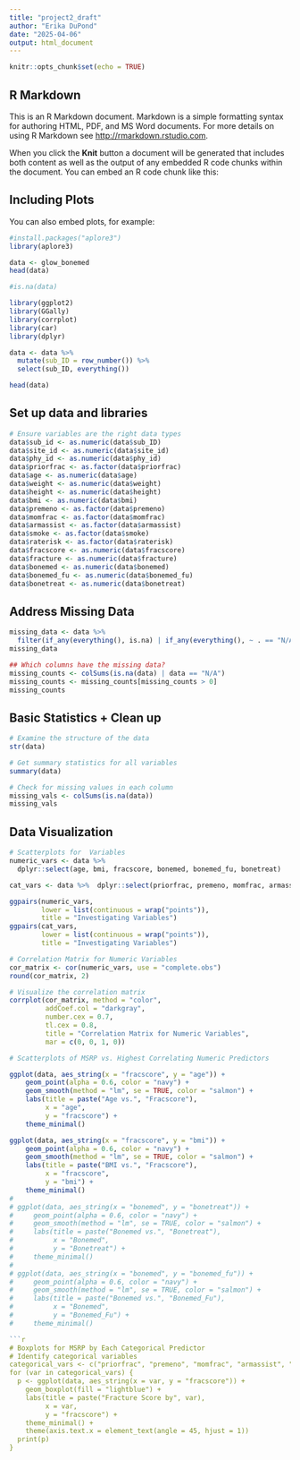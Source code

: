 ---
title: "project2_draft"
author: "Erika DuPond"
date: "2025-04-06"
output: html_document
---

```{r setup, include=FALSE}
knitr::opts_chunk$set(echo = TRUE)
```

## R Markdown

This is an R Markdown document. Markdown is a simple formatting syntax for authoring HTML, PDF, and MS Word documents. For more details on using R Markdown see <http://rmarkdown.rstudio.com>.

When you click the **Knit** button a document will be generated that includes both content as well as the output of any embedded R code chunks within the document. You can embed an R code chunk like this:


## Including Plots

You can also embed plots, for example:
```{r pressure, echo=FALSE}
#install.packages("aplore3")
library(aplore3)

data <- glow_bonemed
head(data)

#is.na(data)
```

```{r}
library(ggplot2)
library(GGally)
library(corrplot)
library(car)
library(dplyr)

data <- data %>%
  mutate(sub_ID = row_number()) %>%
  select(sub_ID, everything())

head(data)
```


## Set up data and libraries
```{r}
# Ensure variables are the right data types
data$sub_id <- as.numeric(data$sub_ID)
data$site_id <- as.numeric(data$site_id)
data$phy_id <- as.numeric(data$phy_id)
data$priorfrac <- as.factor(data$priorfrac)
data$age <- as.numeric(data$age)
data$weight <- as.numeric(data$weight)
data$height <- as.numeric(data$height)
data$bmi <- as.numeric(data$bmi)
data$premeno <- as.factor(data$premeno)
data$momfrac <- as.factor(data$momfrac)
data$armassist <- as.factor(data$armassist)
data$smoke <- as.factor(data$smoke)
data$raterisk <- as.factor(data$raterisk)
data$fracscore <- as.numeric(data$fracscore)
data$fracture <- as.numeric(data$fracture)
data$bonemed <- as.numeric(data$bonemed)
data$bonemed_fu <- as.numeric(data$bonemed_fu)
data$bonetreat <- as.numeric(data$bonetreat)
```

## Address Missing Data 
```{r}
missing_data <- data %>%
  filter(if_any(everything(), is.na) | if_any(everything(), ~ . == "N/A"))
missing_data

## Which columns have the missing data?
missing_counts <- colSums(is.na(data) | data == "N/A")
missing_counts <- missing_counts[missing_counts > 0]
missing_counts
```

## Basic Statistics + Clean up
```{r}
# Examine the structure of the data
str(data)

# Get summary statistics for all variables
summary(data)

# Check for missing values in each column
missing_vals <- colSums(is.na(data))
missing_vals
```

## Data Visualization
```{r}
# Scatterplots for  Variables
numeric_vars <- data %>% 
  dplyr::select(age, bmi, fracscore, bonemed, bonemed_fu, bonetreat)

cat_vars <- data %>%  dplyr::select(priorfrac, premeno, momfrac, armassist, smoke, raterisk, fracture)
```


```{r}
ggpairs(numeric_vars,
        lower = list(continuous = wrap("points")),
        title = "Investigating Variables")
ggpairs(cat_vars,
        lower = list(continuous = wrap("points")),
        title = "Investigating Variables")
```


```{r}
# Correlation Matrix for Numeric Variables
cor_matrix <- cor(numeric_vars, use = "complete.obs")
round(cor_matrix, 2)

# Visualize the correlation matrix
corrplot(cor_matrix, method = "color",
         addCoef.col = "darkgray",
         number.cex = 0.7,
         tl.cex = 0.8,
         title = "Correlation Matrix for Numeric Variables",
         mar = c(0, 0, 1, 0))
```

```{r}
# Scatterplots of MSRP vs. Highest Correlating Numeric Predictors

ggplot(data, aes_string(x = "fracscore", y = "age")) +
    geom_point(alpha = 0.6, color = "navy") +
    geom_smooth(method = "lm", se = TRUE, color = "salmon") +
    labs(title = paste("Age vs.", "Fracscore"),
         x = "age",
         y = "fracscore") +
    theme_minimal()

ggplot(data, aes_string(x = "fracscore", y = "bmi")) +
    geom_point(alpha = 0.6, color = "navy") +
    geom_smooth(method = "lm", se = TRUE, color = "salmon") +
    labs(title = paste("BMI vs.", "Fracscore"),
         x = "fracscore",
         y = "bmi") +
    theme_minimal()
# 
# ggplot(data, aes_string(x = "bonemed", y = "bonetreat")) +
#     geom_point(alpha = 0.6, color = "navy") +
#     geom_smooth(method = "lm", se = TRUE, color = "salmon") +
#     labs(title = paste("Bonemed vs.", "Bonetreat"),
#          x = "Bonemed",
#          y = "Bonetreat") +
#     theme_minimal()
# 
# ggplot(data, aes_string(x = "bonemed", y = "bonemed_fu")) +
#     geom_point(alpha = 0.6, color = "navy") +
#     geom_smooth(method = "lm", se = TRUE, color = "salmon") +
#     labs(title = paste("Bonemed vs.", "Bonemed_Fu"),
#          x = "Bonemed",
#          y = "Bonemed_Fu") +
#     theme_minimal()

```{r}
# Boxplots for MSRP by Each Categorical Predictor
# Identify categorical variables
categorical_vars <- c("priorfrac", "premeno", "momfrac", "armassist", "smoke", "raterisk")
for (var in categorical_vars) {
  p <- ggplot(data, aes_string(x = var, y = "fracscore")) +
    geom_boxplot(fill = "lightblue") +
    labs(title = paste("Fracture Score by", var),
         x = var,
         y = "fracscore") +
    theme_minimal() +
    theme(axis.text.x = element_text(angle = 45, hjust = 1))
  print(p)
}
```
